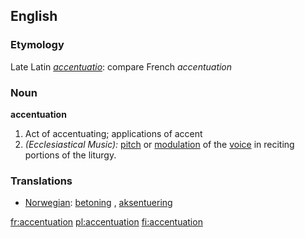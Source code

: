 ==English==

===Etymology===
Late Latin ''[[accentuatio]]'': compare French ''accentuation''

===Noun===
'''accentuation'''

#Act of accentuating; applications of accent
#''(Ecclesiastical Music):'' [[pitch]] or [[modulation]] of the [[voice]] in reciting portions of the liturgy.

===Translations===
*[[Norwegian]]: [[betoning]] {{c}}, [[aksentuering]] {{c}}

[[fr:accentuation]]
[[pl:accentuation]]
[[fi:accentuation]]
